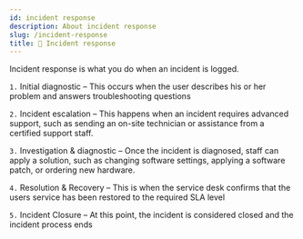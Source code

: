 ```yaml
---
id: incident response
description: About incident response
slug: /incident-response
title: 🏃 Incident response
---
```


<p className="grey">Incident response is what you do when an incident is logged. </p>

`1.` Initial diagnostic – This occurs when the user describes his or her problem and answers troubleshooting questions <br />

`2.` Incident escalation – This happens when an incident requires advanced support, such as sending an on-site technician or assistance from a certified support staff. <br />

`3.` Investigation & diagnostic – Once the incident is diagnosed, staff can apply a solution, such as changing software settings, applying a software patch, or ordering new hardware. <br />

`4.` Resolution & Recovery – This is when the service desk confirms that the users service has been restored to the required SLA level <br />

`5.` Incident Closure – At this point, the incident is considered closed and the incident process ends <br />